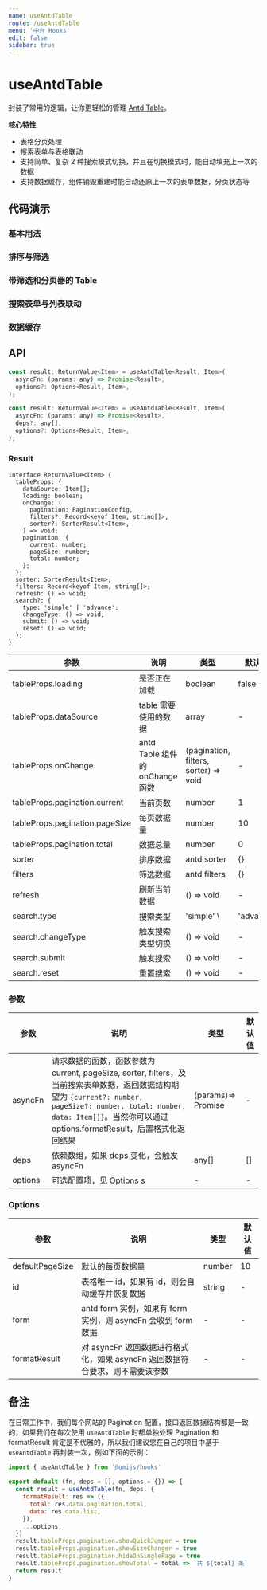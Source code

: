 ```yaml
---
name: useAntdTable
route: /useAntdTable
menu: '中台 Hooks'
edit: false
sidebar: true
---
```








# useAntdTable

封装了常用的逻辑，让你更轻松的管理 [Antd Table](https://ant.design/components/table/)。

**核心特性**

* 表格分页处理
* 搜索表单与表格联动
* 支持简单、复杂 2 种搜索模式切换，并且在切换模式时，能自动填充上一次的数据
* 支持数据缓存，组件销毁重建时能自动还原上一次的表单数据，分页状态等

## 代码演示

### 基本用法

<JackBox jsCode={Demo1CodeJsx} tsCode={Demo1CodeTsx} demoName='基本用法' description='自动处理分页数据'>
  <Demo1 />
</JackBox>

### 排序与筛选

<JackBox jsCode={Demo2CodeJsx} tsCode={Demo2CodeTsx} demoName='排序与筛选' description='自动处理 Table 的排序与筛选，在修改排序或筛选时，会初始化到第一页'>
  <Demo2 />
</JackBox>

### 带筛选和分页器的 Table

<JackBox jsCode={Demo3CodeJsx} tsCode={Demo3CodeTsx} demoName='带筛选和分页器的 Table' description='合理利用 deps，当 deps 变化时，会初始化到第一页'>
  <Demo3 />
</JackBox>

### 搜索表单与列表联动

<JackBox jsCode={Demo4CodeJsx} tsCode={Demo4CodeTsx} demoName='搜索表单与列表联动' description='如果 options 传了 form 参数，则我们会帮你管理 form 数据'>
  <Demo4 />
</JackBox>

### 数据缓存

<JackBox jsCode={Demo5CodeJsx} tsCode={Demo5CodeTsx} demoName='数据缓存' description='如果 options 传了 id 参数，则我们会将当前表单数据、分页数据、筛选排序等数据全部缓存下来，下次构建时恢复缓存数据'>
  <Demo5 />
</JackBox>

## API

```javascript
const result: ReturnValue<Item> = useAntdTable<Result, Item>(
  asyncFn: (params: any) => Promise<Result>,
  options?: Options<Result, Item>,
);

const result: ReturnValue<Item> = useAntdTable<Result, Item>(
  asyncFn: (params: any) => Promise<Result>,
  deps?: any[],
  options?: Options<Result, Item>,
);
```

### Result

```
interface ReturnValue<Item> {
  tableProps: {
    dataSource: Item[];
    loading: boolean;
    onChange: (
      pagination: PaginationConfig,
      filters?: Record<keyof Item, string[]>,
      sorter?: SorterResult<Item>,
    ) => void;
    pagination: {
      current: number;
      pageSize: number;
      total: number;
    };
  };
  sorter: SorterResult<Item>;
  filters: Record<keyof Item, string[]>;
  refresh: () => void;
  search?: {
    type: 'simple' | 'advance';
    changeType: () => void;
    submit: () => void;
    reset: () => void;
  };
}

```
| 参数                           | 说明                            | 类型                                  | 默认值             |
|--------------------------------|---------------------------------|---------------------------------------|--------------------|
| tableProps.loading             | 是否正在加载                    | boolean                               | false              |
| tableProps.dataSource          | table 需要使用的数据            | array                                 | -                  |
| tableProps.onChange            | antd Table 组件的 onChange 函数 | (pagination, filters, sorter) => void | -                  |
| tableProps.pagination.current  | 当前页数                        | number                                | 1                  |
| tableProps.pagination.pageSize | 每页数据量                      | number                                | 10                 |
| tableProps.pagination.total    | 数据总量                        | number                                | 0                  |
| sorter                         | 排序数据                        | antd sorter                           | {}                 |
| filters                        | 筛选数据                        | antd filters                          | {}                 |
| refresh                        | 刷新当前数据                    | () => void                            | -                  |
| search.type                    | 搜索类型                        | 'simple' \                            | 'advance'|'simple' |
| search.changeType              | 触发搜索类型切换                | () => void                            | -                  |
| search.submit                  | 触发搜索                        | () => void                            | -                  |
| search.reset                   | 重置搜索                        | () => void                            | -                  |

### 参数

| 参数    | 说明                                                                                                                                                                                                                                | 类型               | 默认值 |
|---------|-------------------------------------------------------------------------------------------------------------------------------------------------------------------------------------------------------------------------------------|--------------------|--------|
| asyncFn | 请求数据的函数，函数参数为 current, pageSize, sorter, filters，及当前搜索表单数据，返回数据结构期望为 `{current?: number, pageSize?: number, total: number, data: Item[]}`。当然你可以通过 options.formatResult，后置格式化返回结果 | (params)=> Promise | -      |
| deps    | 依赖数组，如果 deps 变化，会触发 asyncFn                                                                                                                                                                                            | any[]              | []     |
| options | 可选配置项，见 Options                                                                                                                                 s                                                                            | -                  | -      |

### Options

| 参数            | 说明                                                                         | 类型   | 默认值 |
|-----------------|------------------------------------------------------------------------------|--------|--------|
| defaultPageSize | 默认的每页数据量                                                             | number | 10     |
| id              | 表格唯一 id，如果有 id，则会自动缓存并恢复数据                               | string | -      |
| form            | antd form 实例，如果有 form 实例，则 asyncFn 会收到 form 数据                | -      | -      |
| formatResult    | 对 asyncFn 返回数据进行格式化，如果 asyncFn 返回数据符合要求，则不需要该参数 | -      | -      |


## 备注

在日常工作中，我们每个网站的 Pagination 配置，接口返回数据结构都是一致的，如果我们在每次使用 `useAntdTable` 时都单独处理 Pagination 和 formatResult 肯定是不优雅的，所以我们建议您在自己的项目中基于 `useAntdTable` 再封装一次，例如下面的示例：

```javascript
import { useAntdTable } from '@umijs/hooks'

export default (fn, deps = [], options = {}) => {
  const result = useAntdTable(fn, deps, {
    formatResult: res => ({
      total: res.data.pagination.total,
      data: res.data.list,
    }),
    ...options,
  })
  result.tableProps.pagination.showQuickJumper = true
  result.tableProps.pagination.showSizeChanger = true
  result.tableProps.pagination.hideOnSinglePage = true
  result.tableProps.pagination.showTotal = total => `共 ${total} 条`
  return result
}
```